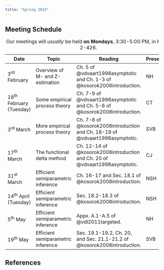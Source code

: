 ```yaml
---
title: "Spring 2025"
---
```


## Meeting Schedule

| Date            | Topic                  | Reading          | Presenter   |
|-----------------|------------------------|------------------|-------------|
| 3^rd^ February  | Overview of M- and Z-estimation | Ch. 5 of @vdvaart1998asymptotic and Ch. 1-3 of @kosorok2008introduction. | NH |
| 18^th^ February (Tuesday) | Some empirical process theory | Ch. 7-9 of @vdvaart1998asymptotic and Ch. 5-6 of @kosorok2008introduction. | CT |
| 3^rd^ March     | More empirical process theory | Ch. 7-8 of @kosorok2008introduction and Ch. 18-19 of @vdvaart1998asymptotic. | SVB |
| 17^th^ March    | The functional delta method | Ch. 12-14 of @kosorok2008introduction and Ch. 20 of @vdvaart1998asymptotic. | CJ |
| 31^st^ March    | Efficient semiparametric inference | Ch. 16-17  and Sec. 18.1 of @kosorok2008introduction. | NSH |
| 14^th^ April (Tuesday)    | Efficient semiparametric inference | Sec. 18.2-18.3 of @kosorok2008introduction. | NSH |
| 5^th^ May    | Efficient semiparametric inference | Appx. A.1-A.5 of @vdl2011targeted. | NH |
| 19^th^ May    | Efficient semiparametric inference | Sec. 19.1-19.2, Ch. 20, and Sec. 21.1-21.2 of @kosorok2008introduction. | SVB |

: Our meetings will *usually* be held **on Mondays**, 3:30-5:00 PM, in HSPH 2-426.

## References

::: {#refs}
:::
